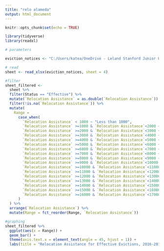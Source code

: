 ```yaml
---
title: "relo alameda"
output: html_document
---
```


```r
knitr::opts_chunk$set(echo = TRUE)
```

```r
library(tidyverse)
library(readxl)

# parameters

eviction_notices <- "C:/Users/katea/OneDrive - Leland Stanford Junior University/SENIOR THESIS/Data Analysis/Alameda - Eviction and TRA Data/Alameda - MASTER TN log FY 15-20.xlsx"

```

```r
# read
sheet <- read_xlsx(eviction_notices, sheet = 4)
```

```r
#filter
sheet_filtered <- 
  sheet %>%
  filter(Status == "Effective") %>% 
  mutate(`Relocation Assistance` = as.double(`Relocation Assistance`)) %>% 
  filter(!is.na(`Relocation Assistance`)) %>% 
  mutate(
    Range = 
      case_when(
        `Relocation Assistance` < 1000 ~ "Less than 1000",
        `Relocation Assistance` >=1000 & `Relocation Assistance`<2000 ~ "$1000-$1999",
        `Relocation Assistance` >=2000 & `Relocation Assistance`<3000 ~ "$2000-$2999",
        `Relocation Assistance` >=3000 & `Relocation Assistance`<4000 ~ "$3000-$3999",
        `Relocation Assistance` >=4000 & `Relocation Assistance`<5000 ~ "$4000-$4999",
        `Relocation Assistance` >=5000 & `Relocation Assistance`<6000 ~ "$5000-$5999",
        `Relocation Assistance` >=6000 & `Relocation Assistance`<7000 ~ "$6000-$6999",
        `Relocation Assistance` >=7000 & `Relocation Assistance`<8000 ~ "$7000-$7999",
        `Relocation Assistance` >=8000 & `Relocation Assistance`<9000 ~ "$8000-$8999",
        `Relocation Assistance` >=9000 & `Relocation Assistance`<10000 ~ "$9000-$9999",
        `Relocation Assistance` >=10000 & `Relocation Assistance`<11000 ~ "$10000-$10999",
        `Relocation Assistance` >=11000 & `Relocation Assistance`<12000 ~ "$11000-$11999",
        `Relocation Assistance` >=12000 & `Relocation Assistance`<13000 ~ "$12000-$12999",
        `Relocation Assistance` >=13000 & `Relocation Assistance`<14000 ~ "$13000-$13999",
        `Relocation Assistance` >=14000 & `Relocation Assistance`<15000 ~ "$14000-$14999",
        `Relocation Assistance` >=15000 & `Relocation Assistance`<16000 ~ "$15000-$15999",
        `Relocation Assistance` >=16000 & `Relocation Assistance`<17000 ~ "$16000-$16999"
      )
  ) %>% 
  arrange(`Relocation Assistance`) %>% 
  mutate(Range = fct_reorder(Range, `Relocation Assistance`))
```

```r
#graphing
sheet_filtered %>% 
  ggplot(aes(x = Range)) +
  geom_bar() +
  theme(axis.text.x = element_text(angle = 45, hjust = 1)) +
  labs(title = "Relocation Assistance for Effective Evictions, 2016-2019 (Alameda city)")
```

